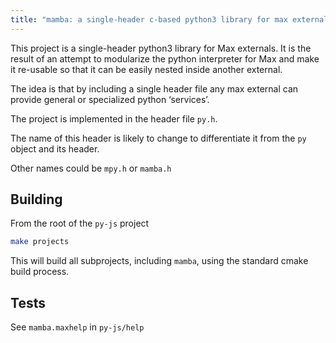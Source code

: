 ```yaml
---
title: "mamba: a single-header c-based python3 library for max externals"
---
```


This project is a single-header python3 library for Max externals. It is the result of an attempt to modularize the python interpreter for Max and make it re-usable so that it can be easily nested inside another external.

The idea is that by including a single header file any max external can provide general or specialized python 'services'.

The project is implemented in the header file `py.h`.

The name of this header is likely to change to differentiate it from the `py` object and its header.

Other names could be `mpy.h` or `mamba.h`

## Building

From the root of the `py-js` project

```bash
make projects
```

This will build all subprojects, including `mamba`, using the standard cmake build process.

## Tests

See `mamba.maxhelp` in `py-js/help`
